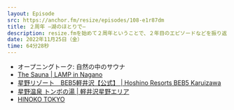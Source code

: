 ```yaml
---
layout: Episode
src: https://anchor.fm/resize/episodes/108-e1r87dm
title: ２周年 —湖のほとりで—
description: resize.fmを始めて２周年ということで、２年目のエピソードなどを振り返りつつ、３年目でやってみたいことや次の一年の抱負などを話しました。
date: 2022年11月25日（金）
time: 64分28秒
---
```


- オープニングトーク: 自然の中のサウナ
- [The Sauna | LAMP in Nagano](https://lampinc.co.jp/nojiriko/sauna/)
- [星野リゾート　BEB5軽井沢【公式】 | Hoshino Resorts BEB5 Karuizawa](https://hoshinoresorts.com/ja/hotels/beb5karuizawa/)
- [星野温泉 トンボの湯 | 軽井沢星野エリア](https://www.hoshino-area.jp/archives/area/tonbo)
- [HINOKO TOKYO](https://hinoko.jp/)
